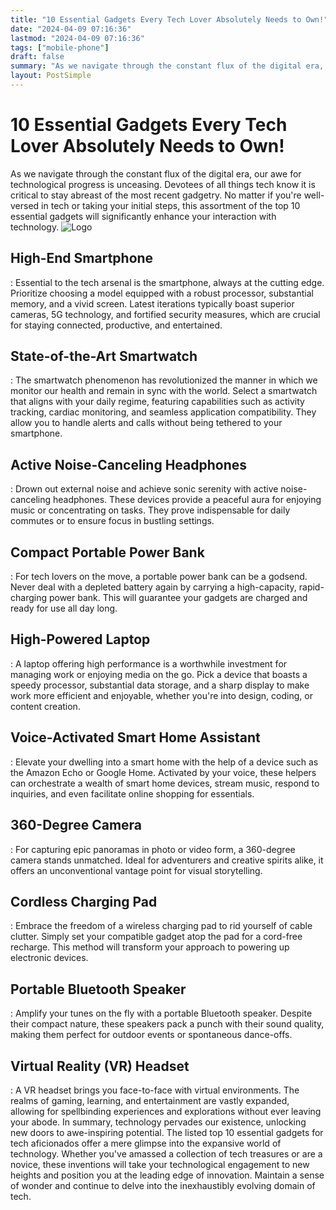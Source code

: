 ```yaml
---
title: "10 Essential Gadgets Every Tech Lover Absolutely Needs to Own!"
date: "2024-04-09 07:16:36"
lastmod: "2024-04-09 07:16:36"
tags: ["mobile-phone"]
draft: false
summary: "As we navigate through the constant flux of the digital era, our awe for technological progress is unceasing. Devotees of all things tech know it is critical to stay abreast of the most recent gadgetry. No matter if you're well-versed in tech or taking your initial steps, this assortment of the top 10 essential gadgets will significantly enhance your interaction with technology."
layout: PostSimple
---
```

# 10 Essential Gadgets Every Tech Lover Absolutely Needs to Own!
As we navigate through the constant flux of the digital era, our awe for technological progress is unceasing. Devotees of all things tech know it is critical to stay abreast of the most recent gadgetry. No matter if you're well-versed in tech or taking your initial steps, this assortment of the top 10 essential gadgets will significantly enhance your interaction with technology.
<img alt="Logo" class="lazyImg" data-src="https://cdn.seniorsselection.com/src_image/aad6a5cc9e26b4dba1c23339309750c6.webp" src="/statics/image/loading.webp"/>
## High-End Smartphone
:
Essential to the tech arsenal is the smartphone, always at the cutting edge. Prioritize choosing a model equipped with a robust processor, substantial memory, and a vivid screen. Latest iterations typically boast superior cameras, 5G technology, and fortified security measures, which are crucial for staying connected, productive, and entertained.
## State-of-the-Art Smartwatch
:
The smartwatch phenomenon has revolutionized the manner in which we monitor our health and remain in sync with the world. Select a smartwatch that aligns with your daily regime, featuring capabilities such as activity tracking, cardiac monitoring, and seamless application compatibility. They allow you to handle alerts and calls without being tethered to your smartphone.
## Active Noise-Canceling Headphones
:
Drown out external noise and achieve sonic serenity with active noise-canceling headphones. These devices provide a peaceful aura for enjoying music or concentrating on tasks. They prove indispensable for daily commutes or to ensure focus in bustling settings.
## Compact Portable Power Bank
:
For tech lovers on the move, a portable power bank can be a godsend. Never deal with a depleted battery again by carrying a high-capacity, rapid-charging power bank. This will guarantee your gadgets are charged and ready for use all day long.
## High-Powered Laptop
:
A laptop offering high performance is a worthwhile investment for managing work or enjoying media on the go. Pick a device that boasts a speedy processor, substantial data storage, and a sharp display to make work more efficient and enjoyable, whether you're into design, coding, or content creation.
## Voice-Activated Smart Home Assistant
:
Elevate your dwelling into a smart home with the help of a device such as the Amazon Echo or Google Home. Activated by your voice, these helpers can orchestrate a wealth of smart home devices, stream music, respond to inquiries, and even facilitate online shopping for essentials.
## 360-Degree Camera
:
For capturing epic panoramas in photo or video form, a 360-degree camera stands unmatched. Ideal for adventurers and creative spirits alike, it offers an unconventional vantage point for visual storytelling.
## Cordless Charging Pad
:
Embrace the freedom of a wireless charging pad to rid yourself of cable clutter. Simply set your compatible gadget atop the pad for a cord-free recharge. This method will transform your approach to powering up electronic devices.
## Portable Bluetooth Speaker
:
Amplify your tunes on the fly with a portable Bluetooth speaker. Despite their compact nature, these speakers pack a punch with their sound quality, making them perfect for outdoor events or spontaneous dance-offs.
## Virtual Reality (VR) Headset
:
A VR headset brings you face-to-face with virtual environments. The realms of gaming, learning, and entertainment are vastly expanded, allowing for spellbinding experiences and explorations without ever leaving your abode.
In summary, technology pervades our existence, unlocking new doors to awe-inspiring potential. The listed top 10 essential gadgets for tech aficionados offer a mere glimpse into the expansive world of technology. Whether you've amassed a collection of tech treasures or are a novice, these inventions will take your technological engagement to new heights and position you at the leading edge of innovation. Maintain a sense of wonder and continue to delve into the inexhaustibly evolving domain of tech.
        